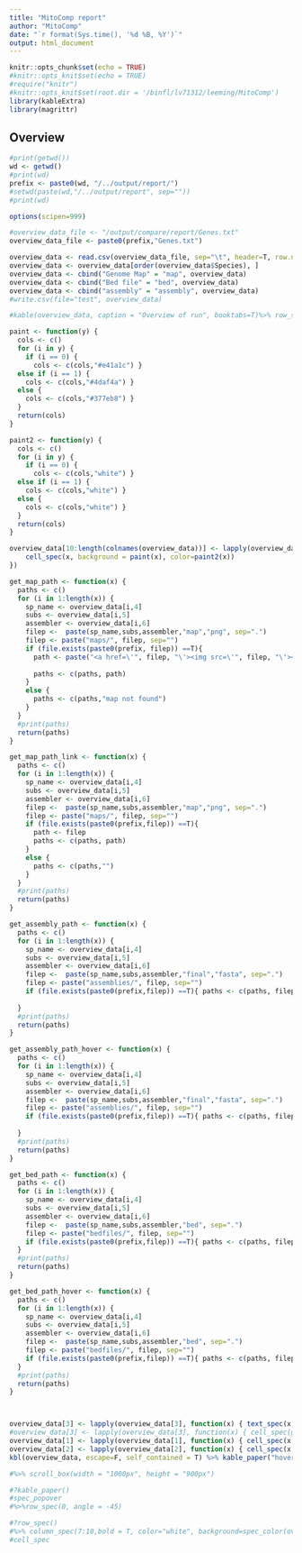 ```yaml
---
title: "MitoComp report"
author: "MitoComp"
date: "`r format(Sys.time(), '%d %B, %Y')`"
output: html_document
---
```


```r
knitr::opts_chunk$set(echo = TRUE)
#knitr::opts_knit$set(echo = TRUE)
#require("knitr")
#knitr::opts_knit$set(root.dir = '/binfl/lv71312/leeming/MitoComp')
library(kableExtra)
library(magrittr)
```


<script>
$(document).ready(function(){
    $('[data-toggle="tooltip"]').tooltip({html: true}); 
});
</script>


<script>
$(document).ready(function(){
    $('[data-toggle="popover"]').popover({html: true}); 
});
</script>


## Overview

```r
#print(getwd())
wd <- getwd()
#print(wd)
prefix <- paste0(wd, "/../output/report/")
#setwd(paste(wd,"/../output/report", sep=""))
#print(wd)

options(scipen=999)

#overview_data_file <- "/output/compare/report/Genes.txt"
overview_data_file <- paste0(prefix,"Genes.txt")

overview_data <- read.csv(overview_data_file, sep="\t", header=T, row.names = NULL)
overview_data <- overview_data[order(overview_data$Species), ]
overview_data <- cbind("Genome Map" = "map", overview_data)
overview_data <- cbind("Bed file" = "bed", overview_data)
overview_data <- cbind("assembly" = "assembly", overview_data)
#write.csv(file="test", overview_data)

#kable(overview_data, caption = "Overview of run", booktabs=T)%>% row_spec(0,bold=TRUE, angle=0) %>% kable_styling(latex_options = c("HOLD_position", "repeat_header", "striped"), font_size=7, full_width = F)

paint <- function(y) {
  cols <- c()
  for (i in y) {
    if (i == 0) {
      cols <- c(cols,"#e41a1c") }
  else if (i == 1) {
    cols <- c(cols,"#4daf4a") }
  else {
    cols <- c(cols,"#377eb8") }
  }
  return(cols)
}

paint2 <- function(y) {
  cols <- c()
  for (i in y) {
    if (i == 0) {
      cols <- c(cols,"white") }
  else if (i == 1) {
    cols <- c(cols,"white") }
  else {
    cols <- c(cols,"white") }
  }
  return(cols)
}

overview_data[10:length(colnames(overview_data))] <- lapply(overview_data[10:length(colnames(overview_data))], function(x) {
    cell_spec(x, background = paint(x), color=paint2(x))
})

get_map_path <- function(x) {
  paths <- c()
  for (i in 1:length(x)) {
    sp_name <- overview_data[i,4]
    subs <- overview_data[i,5]
    assembler <- overview_data[i,6]
    filep <-  paste(sp_name,subs,assembler,"map","png", sep=".")
    filep <- paste("maps/", filep, sep="")
    if (file.exists(paste0(prefix, filep)) ==T){ 
      path <- paste("<a href=\'", filep, "\'><img src=\'", filep, "\'></a>", sep="")
      
      paths <- c(paths, path)
    } 
    else { 
      paths <- c(paths,"map not found")
    }
  }
  #print(paths)
  return(paths)
}

get_map_path_link <- function(x) {
  paths <- c()
  for (i in 1:length(x)) {
    sp_name <- overview_data[i,4]
    subs <- overview_data[i,5]
    assembler <- overview_data[i,6]
    filep <-  paste(sp_name,subs,assembler,"map","png", sep=".")
    filep <- paste("maps/", filep, sep="")
    if (file.exists(paste0(prefix,filep)) ==T){ 
      path <- filep
      paths <- c(paths, path)
    } 
    else { 
      paths <- c(paths,"")
    }
  }
  #print(paths)
  return(paths)
}

get_assembly_path <- function(x) {
  paths <- c()
  for (i in 1:length(x)) {
    sp_name <- overview_data[i,4]
    subs <- overview_data[i,5]
    assembler <- overview_data[i,6]
    filep <-  paste(sp_name,subs,assembler,"final","fasta", sep=".")
    filep <- paste("assemblies/", filep, sep="")
    if (file.exists(paste0(prefix,filep)) ==T){ paths <- c(paths, filep)} else { paths <- c(paths,"")}
    
  }
  #print(paths)
  return(paths)
}

get_assembly_path_hover <- function(x) {
  paths <- c()
  for (i in 1:length(x)) {
    sp_name <- overview_data[i,4]
    subs <- overview_data[i,5]
    assembler <- overview_data[i,6]
    filep <-  paste(sp_name,subs,assembler,"final","fasta", sep=".")
    filep <- paste("assemblies/", filep, sep="")
    if (file.exists(paste0(prefix,filep)) ==T){ paths <- c(paths, filep)} else { paths <- c(paths,"assembly not found")}
    
  }
  #print(paths)
  return(paths)
}

get_bed_path <- function(x) {
  paths <- c()
  for (i in 1:length(x)) {
    sp_name <- overview_data[i,4]
    subs <- overview_data[i,5]
    assembler <- overview_data[i,6]
    filep <-  paste(sp_name,subs,assembler,"bed", sep=".")
    filep <- paste("bedfiles/", filep, sep="")
    if (file.exists(paste0(prefix,filep)) ==T){ paths <- c(paths, filep)} else { paths <- c(paths,"")}
  }
  #print(paths)
  return(paths)
}

get_bed_path_hover <- function(x) {
  paths <- c()
  for (i in 1:length(x)) {
    sp_name <- overview_data[i,4]
    subs <- overview_data[i,5]
    assembler <- overview_data[i,6]
    filep <-  paste(sp_name,subs,assembler,"bed", sep=".")
    filep <- paste("bedfiles/", filep, sep="")
    if (file.exists(paste0(prefix,filep)) ==T){ paths <- c(paths, filep)} else { paths <- c(paths," bedfile not found")}
  }
  #print(paths)
  return(paths)
}



overview_data[3] <- lapply(overview_data[3], function(x) { text_spec(x,bold=T, underline = T, popover = spec_popover(get_map_path(x), trigger="hover"), link=get_map_path_link(x))})
#overview_data[3] <- lapply(overview_data[3], function(x) { cell_spec(get_new_popover(x)) })
overview_data[1] <- lapply(overview_data[1], function(x) { cell_spec(x,bold=T, underline =T, popover= get_assembly_path_hover(x), link = get_assembly_path(x)) })
overview_data[2] <- lapply(overview_data[2], function(x) { cell_spec(x,bold=T, underline=T, link = get_bed_path(x), popover=get_bed_path_hover(x)) })
kbl(overview_data, escape=F, self_contained = T) %>% kable_paper("hover", full_width = F, position="left")

#%>% scroll_box(width = "1000px", height = "900px")

#?kable_paper()
#spec_popover
#%>%row_spec(0, angle = -45)

#?row_spec()
#%>% column_spec(7:10,bold = T, color="white", background=spec_color(overview_data[,1:8]))
#cell_spec

```


